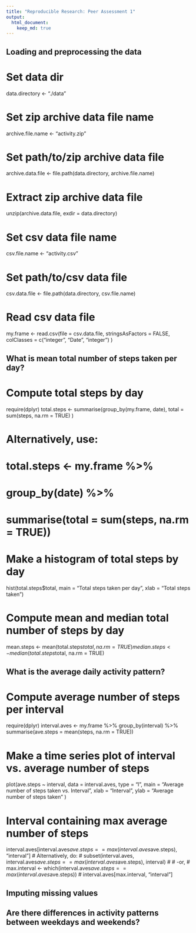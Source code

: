 ```yaml
---
title: "Reproducible Research: Peer Assessment 1"
output: 
  html_document:
    keep_md: true
---
```



## Loading and preprocessing the data
# Set data dir
data.directory <- "./data"

# Set zip archive data file name
archive.file.name <- "activity.zip"

# Set path/to/zip archive data file 
archive.data.file <- file.path(data.directory, archive.file.name)

# Extract zip archive data file
unzip(archive.data.file, exdir = data.directory)

# Set csv data file name
csv.file.name <- "activity.csv"

# Set path/to/csv data file 
csv.data.file <- file.path(data.directory, csv.file.name)

# Read csv data file
my.frame <- read.csv(file = csv.data.file, 
                     stringsAsFactors = FALSE, 
                     colClasses = c("integer", "Date", "integer")
            )

## What is mean total number of steps taken per day?
# Compute total steps by day
require(dplyr)
total.steps <- summarise(group_by(my.frame, date), 
                         total = sum(steps, na.rm = TRUE)
               )

# Alternatively, use:
# total.steps <- my.frame %>%
#                 group_by(date) %>%
#                 summarise(total = sum(steps, na.rm = TRUE))

# Make a histogram of total steps by day
hist(total.steps$total, 
     main = "Total steps taken per day", 
     xlab = "Total steps taken")

# Compute mean and median total number of steps by day
mean.steps   <- mean(total.steps$total, na.rm = TRUE)
median.steps <- median(total.steps$total, na.rm = TRUE)

## What is the average daily activity pattern?

# Compute average number of steps per interval
require(dplyr)
interval.aves <- my.frame %>%
                   group_by(interval) %>%
                   summarise(ave.steps = mean(steps, na.rm = TRUE))

# Make a time series plot of interval vs. average number of steps
plot(ave.steps ~ interval, data = interval.aves, type = "l",
     main = "Average number of steps taken vs. Interval",
     xlab = "Interval", ylab = "Average number of steps taken"
     )

# Interval containing max average number of steps
interval.aves[interval.aves$ave.steps == max(interval.aves$ave.steps), 
              "interval"]
# Alternatively, do:
# subset(interval.aves, 
           interval.aves$ave.steps == max(interval.aves$ave.steps), 
           interval)
#
# -or,
# max.interval <- which(interval.aves$ave.steps == max(interval.aves$ave.steps))
# interval.aves[max.interval, "interval"]

## Imputing missing values



## Are there differences in activity patterns between weekdays and weekends?
